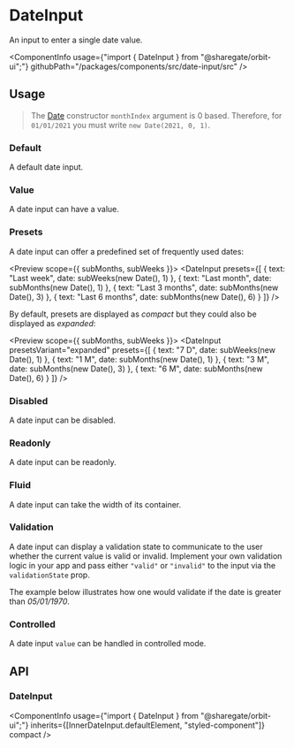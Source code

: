 
<Meta
    title="Components/DateInput"
    id="date-input"
/>

# DateInput

<Tagline>An input to enter a single date value.</Tagline>

<ComponentInfo
    usage={"import { DateInput } from \"@sharegate/orbit-ui\";"}
    githubPath="/packages/components/src/date-input/src"
/>

## Usage

> The [Date](https://developer.mozilla.org/en-US/docs/Web/JavaScript/Reference/Global_Objects/Date/Date) constructor `monthIndex` argument is 0 based. Therefore, for `01/01/2021` you must write `new Date(2021, 0, 1)`.

### Default

A default date input.

<Preview>
    <Story name="default">
        <DateInput />
    </Story>
</Preview>

### Value

A date input can have a value.

<Preview>
    <Story name="value">
        <DateInput defaultValue={new Date(1970, 0, 5)} />
    </Story>
</Preview>

### Presets

A date input can offer a predefined set of frequently used dates:

<Preview scope={{ subMonths, subWeeks }}>
    <Story name="presets">
        <DateInput
            presets={[
                { text: "Last week", date: subWeeks(new Date(), 1) },
                { text: "Last month", date: subMonths(new Date(), 1) },
                { text: "Last 3 months", date: subMonths(new Date(), 3) },
                { text: "Last 6 months", date: subMonths(new Date(), 6) }
            ]}
        />
    </Story>
</Preview>

By default, presets are displayed as *compact* but they could also be displayed as *expanded*:

<Preview scope={{ subMonths, subWeeks }}>
    <Story name="expanded presets">
        <DateInput
            presetsVariant="expanded"
            presets={[
                { text: "7 D", date: subWeeks(new Date(), 1) },
                { text: "1 M", date: subMonths(new Date(), 1) },
                { text: "3 M", date: subMonths(new Date(), 3) },
                { text: "6 M", date: subMonths(new Date(), 6) }
            ]}
        />
    </Story>
</Preview>

### Disabled

A date input can be disabled.

<Preview>
    <Story name="disabled">
        <DateInput disabled />
    </Story>
</Preview>

### Readonly

A date input can be readonly.

<Preview>
    <Story name="readonly">
        <DateInput readOnly />
    </Story>
</Preview>

### Fluid

A date input can take the width of its container.

<Preview>
    <Story name="fluid">
        <DateInput fluid />
    </Story>
</Preview>

### Validation

A date input can display a validation state to communicate to the user whether the current value is valid or invalid. Implement your own validation logic in your app and pass either `"valid"` or `"invalid"` to the input via the `validationState` prop.

The example below illustrates how one would validate if the date is greater than *05/01/1970*.

<Preview filePath="/date-input/docs/DateValidation" />

### Controlled

A date input `value` can be handled in controlled mode.

<Preview filePath="/date-input/docs/ControlledDateInput" />

## API

### DateInput

<ComponentInfo
    usage={"import { DateInput } from \"@sharegate/orbit-ui\";"}
    inherits={[InnerDateInput.defaultElement, "styled-component"]}
    compact
/>

<ArgsTable of={InnerDateInput} sort="alpha" />


